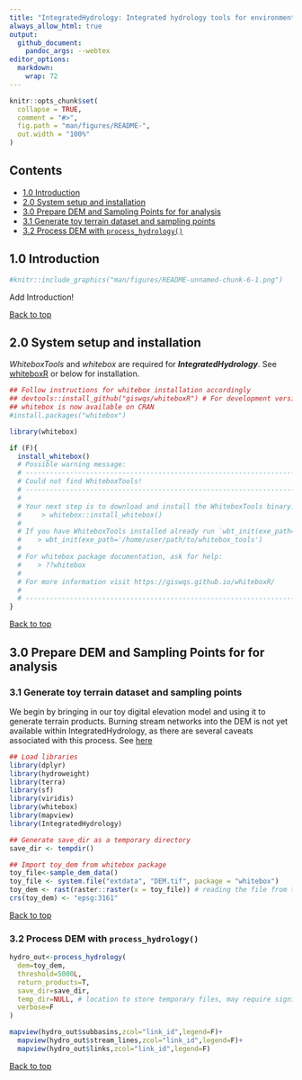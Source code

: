 ---
title: "IntegratedHydrology: Integrated hydrology tools for environmental science"
always_allow_html: true
output: 
  github_document:
    pandoc_args: --webtex
editor_options: 
  markdown: 
    wrap: 72
---

<!-- README.md is generated from README.Rmd. Please edit that file -->

```{r, include = FALSE}
knitr::opts_chunk$set(
  collapse = TRUE,
  comment = "#>",
  fig.path = "man/figures/README-",
  out.width = "100%"
)
```

## Contents

-   [1.0 Introduction](#10-introduction)
-   [2.0 System setup and installation](#20-system-setup-and-installation)
-   [3.0 Prepare DEM and Sampling Points for for analysis](#30-inverse-distance-weighted-rasters-using-hydroweight)
-   [3.1 Generate toy terrain dataset and sampling points](#31-generate-toy-terrain-dataset)
-   [3.2 Process DEM with `process_hydrology()`](#32-generate-targets)

## 1.0 Introduction

```{r pressure, echo=FALSE, out.width = '75%', fig.align = 'center'}
#knitr::include_graphics("man/figures/README-unnamed-chunk-6-1.png")
```

Add Introduction!

[Back to top](#contents)

## 2.0 System setup and installation

*WhiteboxTools* and *whitebox* are required for ***IntegratedHydrology***. See
[whiteboxR](https://github.com/giswqs/whiteboxR) or below for
installation.

```{r, eval = FALSE}
## Follow instructions for whitebox installation accordingly
## devtools::install_github("giswqs/whiteboxR") # For development version
## whitebox is now available on CRAN
#install.packages("whitebox")

library(whitebox)

if (F){
  install_whitebox()
  # Possible warning message:
  # ------------------------------------------------------------------------
  # Could not find WhiteboxTools!
  # ------------------------------------------------------------------------
  #
  # Your next step is to download and install the WhiteboxTools binary:
  #     > whitebox::install_whitebox()
  #
  # If you have WhiteboxTools installed already run `wbt_init(exe_path=...)`':
  #    > wbt_init(exe_path='/home/user/path/to/whitebox_tools')
  #
  # For whitebox package documentation, ask for help:
  #    > ??whitebox
  #
  # For more information visit https://giswqs.github.io/whiteboxR/
  #
  # ------------------------------------------------------------------------
}

```

[Back to top](#contents)

## 3.0 Prepare DEM and Sampling Points for for analysis

### 3.1 Generate toy terrain dataset and sampling points

We begin by bringing in our toy digital elevation model and using it to
generate terrain products. Burning stream networks into the DEM is not yet
available within IntegratedHydrology, as there are several caveats associated with
this process. See [here](https://proceedings.esri.com/library/userconf/proc99/proceed/papers/pap802/p802.htm#Trois)

```{r, message = FALSE, error = FALSE, warning = FALSE}
## Load libraries
library(dplyr)
library(hydroweight)
library(terra)
library(sf)
library(viridis)
library(whitebox)
library(mapview)
library(IntegratedHydrology)

## Generate save_dir as a temporary directory
save_dir <- tempdir()

## Import toy_dem from whitebox package
toy_file<-sample_dem_data()
toy_file <- system.file("extdata", "DEM.tif", package = "whitebox")
toy_dem <- rast(raster::raster(x = toy_file)) # reading the file from terra directly sometimes crashes R for some reason
crs(toy_dem) <- "epsg:3161"

```

[Back to top](#contents)

### 3.2 Process DEM with `process_hydrology()`



```{r, fig.width = 7, fig.height = 7, message = FALSE, error = FALSE, warning = FALSE}


hydro_out<-process_hydrology(
  dem=toy_dem,
  threshold=5000L,  
  return_products=T,
  save_dir=save_dir,
  temp_dir=NULL, # location to store temporary files, may require significant space if processing a large DEM 
  verbose=F
)

mapview(hydro_out$subbasins,zcol="link_id",legend=F)+
  mapview(hydro_out$stream_lines,zcol="link_id",legend=F)+
  mapview(hydro_out$links,zcol="link_id",legend=F)

```

[Back to top](#contents)
